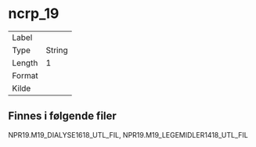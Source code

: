 
# ncrp_19

| | |
|----|----|
| Label    |  |
| Type     | String |
| Length   | 1    |
| Format   |  |
| Kilde    |   |

## Finnes i følgende filer

NPR19.M19_DIALYSE1618_UTL_FIL, NPR19.M19_LEGEMIDLER1418_UTL_FIL

